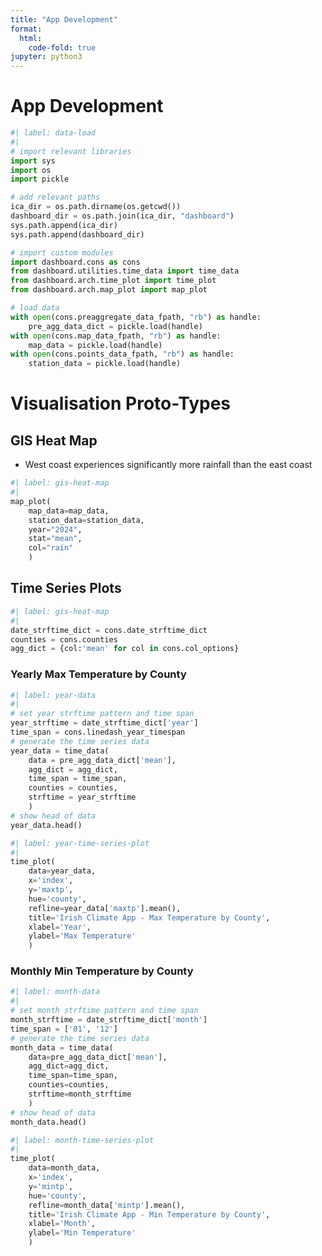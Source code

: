 ```yaml
---
title: "App Development"
format:
  html:
    code-fold: true
jupyter: python3
---
```


# App Development

```python
#| label: data-load
#| 
# import relevant libraries
import sys
import os
import pickle

# add relevant paths
ica_dir = os.path.dirname(os.getcwd())
dashboard_dir = os.path.join(ica_dir, "dashboard")
sys.path.append(ica_dir)
sys.path.append(dashboard_dir)

# import custom modules
import dashboard.cons as cons
from dashboard.utilities.time_data import time_data
from dashboard.arch.time_plot import time_plot
from dashboard.arch.map_plot import map_plot

# load data
with open(cons.preaggregate_data_fpath, "rb") as handle:
    pre_agg_data_dict = pickle.load(handle)
with open(cons.map_data_fpath, "rb") as handle:
    map_data = pickle.load(handle)
with open(cons.points_data_fpath, "rb") as handle:
    station_data = pickle.load(handle)
```

# Visualisation Proto-Types

## GIS Heat Map

* West coast experiences significantly more rainfall than the east coast

```python
#| label: gis-heat-map
#| 
map_plot(
    map_data=map_data,
    station_data=station_data,
    year="2024",
    stat="mean",
    col="rain"
    )
```


## Time Series Plots

```python
#| label: gis-heat-map
#| 
date_strftime_dict = cons.date_strftime_dict
counties = cons.counties
agg_dict = {col:'mean' for col in cons.col_options}
```

### Yearly Max Temperature by County

```python
#| label: year-data
#| 
# set year strftime pattern and time span
year_strftime = date_strftime_dict['year']
time_span = cons.linedash_year_timespan
# generate the time series data
year_data = time_data(
    data = pre_agg_data_dict['mean'],
    agg_dict = agg_dict,
    time_span = time_span,
    counties = counties,
    strftime = year_strftime
    )
# show head of data
year_data.head()
```


```python
#| label: year-time-series-plot
#| 
time_plot(
    data=year_data, 
    x='index', 
    y='maxtp', 
    hue='county', 
    refline=year_data['maxtp'].mean(), 
    title='Irish Climate App - Max Temperature by County',
    xlabel='Year',
    ylabel='Max Temperature'
    )
```

### Monthly Min Temperature by County

```python
#| label: month-data
#| 
# set month strftime pattern and time span
month_strftime = date_strftime_dict['month']
time_span = ['01', '12']
# generate the time series data
month_data = time_data(
    data=pre_agg_data_dict['mean'],
    agg_dict=agg_dict,
    time_span=time_span,
    counties=counties,
    strftime=month_strftime
    )
# show head of data
month_data.head()
```


```python
#| label: month-time-series-plot
#| 
time_plot(
    data=month_data, 
    x='index',
    y='mintp', 
    hue='county', 
    refline=month_data['mintp'].mean(), 
    title='Irish Climate App - Min Temperature by County',
    xlabel='Month',
    ylabel='Min Temperature'
    )
```